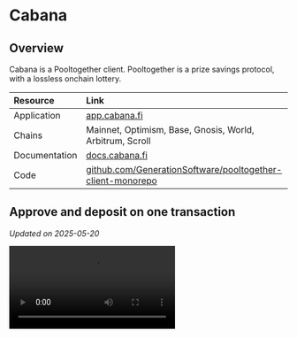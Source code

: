 # Cabana

## Overview

Cabana is a Pooltogether client. Pooltogether is a prize savings protocol, with a lossless onchain lottery.

| Resource | Link |
|:---------|:-----|
| Application | [app.cabana.fi](https://app.cabana.fi) |
| Chains | Mainnet, Optimism, Base, Gnosis, World, Arbitrum, Scroll |
| Documentation | [docs.cabana.fi](https://docs.cabana.fi/) |
| Code | [github.com/GenerationSoftware/pooltogether-client-monorepo](https://github.com/GenerationSoftware/pooltogether-client-monorepo) |

## Approve and deposit on one transaction

*Updated on 2025-05-20*

<video controls>
  <source src="https://content.uxscout.xyz/cabana-2025-05-20.mp4" type="video/mp4"/>
  Your browser does not support the video tag.
</video>